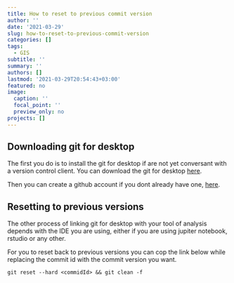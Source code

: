 ```yaml
---
title: How to reset to previous commit version
author: ''
date: '2021-03-29'
slug: how-to-reset-to-previous-commit-version
categories: []
tags:
  - GIS
subtitle: ''
summary: ''
authors: []
lastmod: '2021-03-29T20:54:43+03:00'
featured: no
image:
  caption: ''
  focal_point: ''
  preview_only: no
projects: []
---
```


## Downloading git for desktop

The first you do is to install the git for desktop if are not yet conversant with a version control client. You can download the git for desktop [here](https://git-scm.com/downloads).

Then you can create a github account if you dont already have one, [here](https://github.com/). 

## Resetting to previous versions

The other process of linking git for desktop with your tool of analysis depends with the IDE you are using, either if you are using jupiter notebook, rstudio or any other.

For you to reset back to previous versions you can cop the link below while replacing the commit id with the commit version you want.

```
git reset --hard <commidId> && git clean -f
```
